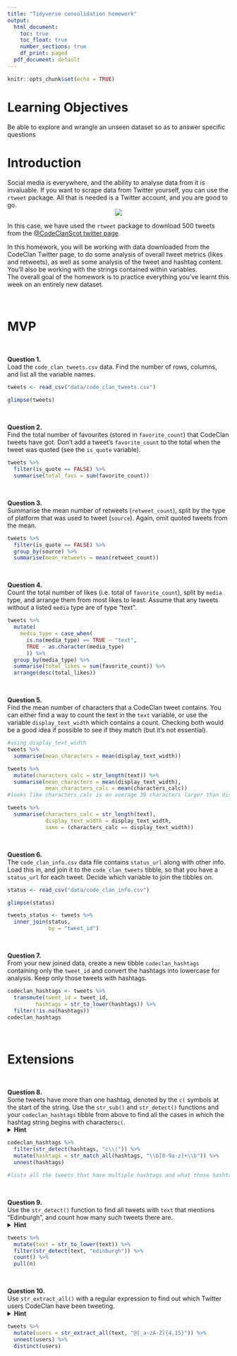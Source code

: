 ```yaml
---
title: "Tidyverse consolidation homework"
output:
  html_document:
    toc: true
    toc_float: true
    number_sections: true
    df_print: paged
  pdf_document: default
---
```


```r
knitr::opts_chunk$set(echo = TRUE)
```


# Learning Objectives 

Be able to explore and wrangle an unseen dataset so as to answer specific questions

# Introduction

Social media is everywhere, and the ability to analyse data from it is invaluable. If you want to scrape data from Twitter yourself, you can use the `rtweet` package. All that is needed is a Twitter account, and you are good to go. 
<center>
![](http://www.storybench.org/wp-content/uploads/2018/11/rtweet-730x461.png)
</center>

In this case, we have used the `rtweet` package to download 500 tweets from the [@CodeClanScot twitter page](https://twitter.com/CodeClanScot). 
  
In this homework, you will be working with data downloaded from the CodeClan Twitter page, to do some analysis of overall tweet metrics (likes and retweets), as well as some analysis of the tweet and hashtag content. You'll also be working with the strings contained within variables. 
<br>
The overall goal of the homework is to practice everything you've learnt this week on an entirely new dataset. 
<br>

<br>

# MVP 

<br>

**Question 1.**  
Load the `code_clan_tweets.csv` data. Find the number of rows, columns, and list all the variable names. 

```r
tweets <- read_csv("data/code_clan_tweets.csv")

glimpse(tweets)
```

<br>

**Question 2.**  
Find the total number of favourites (stored in `favorite_count`) that CodeClan tweets have got. Don't add a tweet's `favorite_count` to the total when the tweet was quoted (see the `is_quote` variable). 

```r
tweets %>% 
  filter(is_quote == FALSE) %>% 
  summarise(total_favs = sum(favorite_count))
```

<br>

**Question 3.**  
Summarise the mean number of retweets (`retweet_count`), split by the type of platform that was used to tweet (`source`). Again, omit quoted tweets from the mean.

```r
tweets %>% 
  filter(is_quote == FALSE) %>% 
  group_by(source) %>% 
  summarise(mean_retweets = mean(retweet_count))
```

<br>

**Question 4.**  
Count the total number of likes (i.e. total of `favorite_count`), split by `media` type, and arrange them from most likes to least. Assume that any tweets without a listed `media` type are of type "text".  

```r
tweets %>% 
  mutate(
    media_type = case_when(
      is.na(media_type) == TRUE ~ "text",
      TRUE ~ as.character(media_type)
      )) %>% 
  group_by(media_type) %>% 
  summarise(total_likes = sum(favorite_count)) %>% 
  arrange(desc(total_likes))

```

<br>

**Question 5.**  
Find the mean number of characters that a CodeClan tweet contains.  You can either find a way to count the text in the `text` variable, or use the variable `display_text_width` which contains a count. Checking both would be a good idea if possible to see if they match (but it's not essential).  

```r
#using display_text_width
tweets %>% 
  summarise(mean_characters = mean(display_text_width))

tweets %>% 
  mutate(characters_calc = str_length(text)) %>% 
  summarise(mean_characters = mean(display_text_width),
            mean_characters_calc = mean(characters_calc))
#looks like characters_calc is on average 39 characters larger than display_text_width

tweets %>%
  summarise(characters_calc = str_length(text),
            display_text_width = display_text_width,
            same = (characters_calc == display_text_width))
```

<br>

**Question 6.**  
The `code_clan_info.csv` data file contains `status_url` along with other info. Load this in, and join it to the `code_clan_tweets` tibble, so that you have a `status_url` for each tweet. Decide which variable to join the tibbles on.  

```r
status <- read_csv("data/code_clan_info.csv")

glimpse(status)

tweets_status <- tweets %>% 
  inner_join(status,
             by = "tweet_id")
```

<br>

**Question 7.**  
From your new joined data, create a new tibble `codeclan_hashtags` containing only the `tweet_id` and convert the hashtags into lowercase for analysis. Keep only those tweets with hashtags.

```r
codeclan_hashtags <- tweets %>% 
  transmute(tweet_id = tweet_id,
         hashtags = str_to_lower(hashtags)) %>% 
  filter(!is.na(hashtags))
codeclan_hashtags
```

<br>

# Extensions

<br>

**Question 8.**  
Some tweets have more than one hashtag, denoted by the `c(` symbols at the start of the string. Use the `str_sub()` and `str_detect()` functions and your `codeclan_hashtags` tibble from above to find all the cases in which the hashtag string begins with characters`c(`.
<details>
<summary>**Hint**</summary>
Try a regex pattern `"c\\("`. The double backslash is necessary in R to mark a backslash as itself being escaped. 
</details>

```r
codeclan_hashtags %>% 
  filter(str_detect(hashtags, "c\\(")) %>% 
  mutate(hashtags = str_match_all(hashtags, "\\b[0-9a-z]+\\b")) %>% 
  unnest(hashtags)

#lists all the tweets that have multiple hashtags and what those hashtags were
```

<br>

**Question 9.**  
Use the `str_detect()` function to find all tweets with `text` that mentions "Edinburgh", and count how many such tweets there are. 
<details>
<summary>**Hint**</summary>
You may need to make sure your tweets are all the same case before searching.
</details>

```r
tweets %>% 
  mutate(text = str_to_lower(text)) %>% 
  filter(str_detect(text, "edinburgh")) %>% 
  count() %>% 
  pull(n)
```

<br>

**Question 10.**  
Use `str_extract_all()` with a regular expression to find out which Twitter users CodeClan have been tweeting. 
<details>
<summary>**Hint**</summary>
Think about all the different characters which could be in a Twitter username, do a bit of online research
</details>

```r
tweets %>% 
  mutate(users = str_extract_all(text, "@[_a-zA-Z]{4,15}")) %>%
  unnest(users) %>% 
  distinct(users)
```

